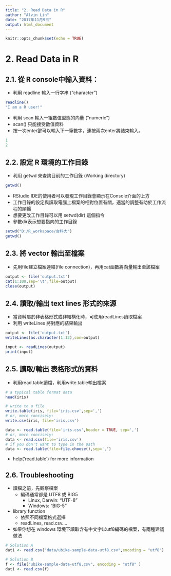 ```yaml
---
title: "2. Read Data in R"
author: "Alvin Lin"
date: "2017年11月9日"
output: html_document
---
```


```r
knitr::opts_chunk$set(echo = TRUE)
```

# 2. Read Data in R
## 2.1. 從 R console中輸入資料：
- 利用 readline 輸入一行字串 ("character")
```r
readline()
"I am a R user!"
```

- 利用 scan 輸入一組數值型態的向量 ("numeric")
- scan() 只能接受數值資料
- 按一次enter鍵可以輸入下一筆數字，連按兩次enter將結束輸入。
```r
1
2
```
## 2.2. 設定 R 環境的工作目錄
- 利用 getwd 來查詢目前的工作目錄 (Working directory)
```r
getwd()
```
- RStudio IDE的使用者可以發現工作目錄會顯示在Console介面的上方
- 工作目錄的設定與讀取電腦上檔案的相對位置有關，適當的調整有助於工作流程的順暢
- 想要更改工作目錄可以用 setwd(dir) 這個指令
- 參數dir表示想要指向的工作目錄
```r
setwd("D:/R_workspace/台科大")
getwd()
```

## 2.3. 將 vector 輸出至檔案
- 先用file建立檔案連結(file connection)，再用cat函數將向量輸出至該檔案
```r
output <- file('output.txt')
cat(1:100,sep='\t',file=output)
close(output)
```

## 2.4. 讀取/輸出 text lines 形式的來源
- 當資料屬於非表格形式或非結構化時，可使用readLines讀取檔案
- 利用 writeLines 將對應的結果輸出
```r
output <- file('output.txt')
writeLines(as.character(1:12),con=output)
```
```r
input <- readLines(output)
print(input)
```

## 2.5. 讀取/輸出 表格形式的資料
- 利用read.table讀檔，利用write.table輸出檔案
```r
# a typical table format data
head(iris)
```
```r
# write to a file
write.table(iris, file='iris.csv',sep=',')
# or, more concisely:
write.csv(iris, file='iris.csv')
```
```r
data <- read.table(file='iris.csv',header = TRUE, sep=',')
# or, more concisely:
data <- read.csv(file='iris.csv')
# if you don't want to type in the path
data <- read.table(file=file.choose(),sep=',')
```

- help(‘read.table’) for more information


## 2.6. Troubleshooting
- 讀檔之前，先觀察檔案
    - 編碼通常都是 UTF8 或 BIG5
        - Linux, Darwin: “UTF-8”
        - Windows: “BIG-5”
- library function
    - 依照不同檔案格式選擇
    - readLines, read.csv….
- 如果你想在 windows 環境下讀取含有中文字以utf8編碼的檔案，有兩種建議做法
```r
# Solution A
dat1 <- read.csv("data/ubike-sample-data-utf8.csv",encoding = "utf8")

# Solution B
f <- file("ubike-sample-data-utf8.csv", encoding = "utf8" )
dat1 <- read.csv(f)
```

